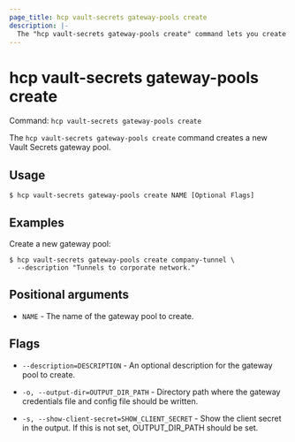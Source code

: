```yaml
---
page_title: hcp vault-secrets gateway-pools create
description: |-
  The "hcp vault-secrets gateway-pools create" command lets you create a new Vault Secrets Gateway Pool.
---
```


# hcp vault-secrets gateway-pools create

Command: `hcp vault-secrets gateway-pools create` 

The `hcp vault-secrets gateway-pools create` command creates a new Vault
Secrets gateway pool.

## Usage

```shell-session
$ hcp vault-secrets gateway-pools create NAME [Optional Flags]
```

## Examples

Create a new gateway pool:

```shell-session
$ hcp vault-secrets gateway-pools create company-tunnel \
  --description "Tunnels to corporate network."
```

## Positional arguments

- `NAME` - The name of the gateway pool to create.

## Flags

- `--description=DESCRIPTION` - An optional description for the gateway pool to create.

- `-o, --output-dir=OUTPUT_DIR_PATH` - Directory path where the gateway credentials file and config file should be written.

- `-s, --show-client-secret=SHOW_CLIENT_SECRET` - Show the client secret in the output. If this is not set, OUTPUT_DIR_PATH should be set.

